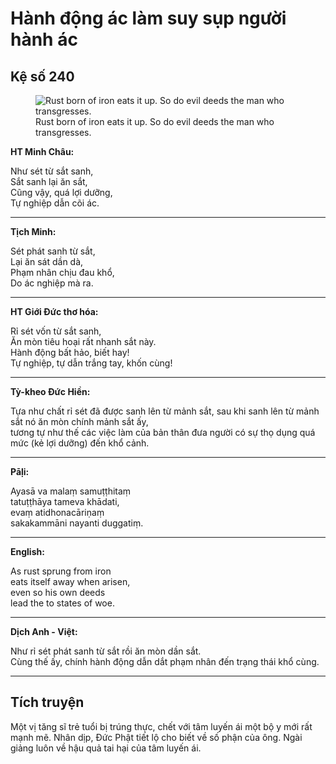 # Hành động ác làm suy sụp người hành ác {- #hanh-dong-ac-lam-suy-sup-nguoi-hanh-ac}

## Kệ số 240 {- #ke-so-240}

![Rust born of iron eats it up. So do evil deeds the man who transgresses.](images/kinh-phap-cu-ke-so-240-dhammapada-verse-240.jpg){fig-align="center" .lightbox}

**HT Minh Châu:**

Như sét từ sắt sanh,  
Sắt sanh lại ăn sắt,  
Cũng vậy, quá lợi dưỡng,  
Tự nghiệp dẫn cõi ác.  

<hr class="divider">

**Tịch Minh:**

Sét phát sanh từ sắt,  
Lại ăn sát dần dà,  
Phạm nhân chịu đau khổ,  
Do ác nghiệp mà ra.  

<hr class="divider">

**HT Giới Đức thơ hóa:**

Rỉ sét vốn từ sắt sanh,  
Ăn mòn tiêu hoại rất nhanh sắt này.  
Hành động bất hảo, biết hay!  
Tự nghiệp, tự dẫn trắng tay, khốn cùng!  

<hr class="divider">

**Tỳ-kheo Đức Hiền:**

Tựa như chất rỉ sét đã được sanh lên từ mảnh sắt, sau khi sanh lên từ mảnh sắt nó ăn mòn chính mảnh sắt ấy,  
tương tự như thế các việc làm của bản thân đưa người có sự thọ dụng quá mức (kẻ lợi dưỡng) đến khổ cảnh.  

<hr class="divider">

**Pāḷi:**

Ayasā va malaṃ samuṭṭhitaṃ  
tatuṭṭhāya tameva khādati,  
evaṃ atidhonacāriṇaṃ  
sakakammāni nayanti duggatiṃ.  

<hr class="divider">

**English:**

As rust sprung from iron  
eats itself away when arisen,  
even so his own deeds  
lead the to states of woe.  

<hr class="divider">

**Dịch Anh - Việt:**

Như rỉ sét phát sanh từ sắt rồi ăn mòn dần sắt.  
Cùng thế ấy, chính hành động dẫn dắt phạm nhân đến trạng thái khổ cùng.  

<hr class="divider">

## Tích truyện {- #tich-truyen}

Một vị tăng sĩ trẻ tuổi bị trúng thực, chết với tâm luyến ái một bộ y mới rất mạnh mẽ. Nhân dịp, Ðức Phật tiết lộ cho biết về số phận của ông. Ngài giảng luôn về hậu quả tai hại của tâm luyến ái.